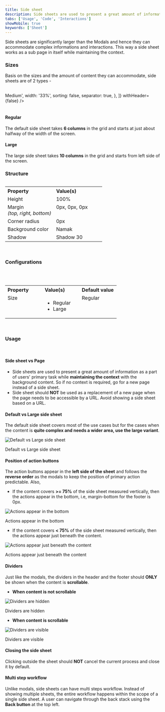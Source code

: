```yaml
---
title: Side sheet
description: Side sheets are used to present a great amount of information as a part of users' primary task while maintaining the context with the background content.
tabs: ['Usage', 'Code', 'Interactions']
showMobile: true
keywords: ['Sheet']
---
```


Side sheets are significantly larger than the Modals and hence they can accommodate complex informations and interactions. This way a side sheet works as a sub page in itself while maintaining the context.

### Sizes

Basis on the sizes and the amount of content they can accommodate, side sheets are of 2 types -

<br />
<Card shadow="none">
  <Table
    showMenu={false}
    separator={true}
    data={[
      {
        Property: 'Regular',
        Value: '12 columns',
        Configurable: '6 columns',
      },
      {
        Property: 'Large',
        Value: '12 columns',
        Configurable: '10 columns',
      },
    ]}
    schema={[
      {
        name: 'Property',
        displayName: 'Size',
        width: '34%',
        sorting: false,
        separator: true,
        cellType: 'DEFAULT',
      },
      {
        name: 'Value',
        displayName: 'Breakpoint <= Small',
        width: '33%',
        sorting: false,
        separator: true,
      },
      {
        name: 'Configurable',
        displayName: 'Breakpoint => Medium',
        width: '33%',
        sorting: false,
        separator: true,
      },
    ]}
    withHeader={false}
  />
</Card>
<br />
<br />

#### Regular

The default side sheet takes **6 columns** in the grid and starts at just about halfway of the width of the screen.

<Preview name="overlays-sidesheet-variants-dimension-regular--regular" />

#### Large

The large side sheet takes **10 columns** in the grid and starts from left side of the screen.

<Preview name="overlays-sidesheet-variants-dimension-large--large" />

### Structure

<Preview name="overlays-sidesheet-all--all" />

<table style="width: 100%">
  <tbody>
    <tr>
      <th style="width:50%; text-align: left;">Property</th>
      <th style="width:50%; text-align: left;">Value(s)</th>
    </tr>
    <tr style="vertical-align: top">
      <td>Height</td>
      <td>100%</td>
    </tr>
    <tr style="vertical-align: top">
      <td>
        Margin
        <br />
        <em>(top, right, bottom)</em>
      </td>
      <td>0px, 0px, 0px</td>
    </tr>
    <tr style="vertical-align: top">
      <td>Corner radius</td>
      <td>0px</td>
    </tr>
    <tr style="vertical-align: top">
      <td>Background color</td>
      <td>Namak</td>
    </tr>
    <tr style="vertical-align: top">
      <td>Shadow</td>
      <td>Shadow 30</td>
    </tr>
  </tbody>
</table>
<br />

### Configurations

<br />
<br />

<table style="width: 100%">
  <tbody>
    <tr>
      <th style="width:33%; text-align: left;">Property</th>
      <th style="width:33%; text-align: left;">Value(s)</th>
      <th style="width:33%; text-align: left;">Default value</th>
    </tr>
    <tr style="vertical-align: top">
      <td>Size</td>
      <td>
        <ul>
          <li>Regular</li>
          <li>Large</li>
        </ul>
      </td>
      <td>Regular</td>
    </tr>
  </tbody>
</table>
<br />

### Usage

<br />

#### Side sheet vs Page

- Side sheets are used to present a great amount of information as a part of users' primary task while **maintaining the context** with the background content. So if no context is required, go for a new page instead of a side sheet.
- Side sheet should **NOT** be used as a replacement of a new page when the page needs to be accessible by a URL. Avoid showing a side sheet based on a URL.

#### Default vs Large side sheet

The default side sheet covers most of the use cases but for the cases when the content is **quite complex and needs a wider area, use the large variant**.

![Default vs Large side sheet](./images/sidesheet-1.png)

<Caption> Default vs Large side sheet </Caption>

<br />

#### Position of action buttons

The action buttons appear in the **left side of the sheet** and follows the **reverse order** as the modals to keep the position of primary action predictable. Also,

- If the content covers **>= 75%** of the side sheet measured vertically, then the actions appear in the bottom, i.e, margin-bottom for the footer is 0px.

![Actions appear in the bottom](./images/sidesheet-2.png)

<Caption> Actions appear in the bottom </Caption>

<br />

- If the content covers **< 75%** of the side sheet measured vertically, then the actions appear just beneath the content.

![Actions appear just beneath the content](./images/sidesheet-3.png)

<Caption> Actions appear just beneath the content </Caption>

<br />

#### Dividers

Just like the modals, the dividers in the header and the footer should **ONLY** be shown when the content is **scrollable**.

- **When content is not scrollable**

![Dividers are hidden](./images/sidesheet-4.png)

<Caption> Dividers are hidden </Caption>

<br />

- **When content is scrollable**

![Dividers are visible](./images/sidesheet-5.png)

<Caption> Dividers are visible </Caption>

<br />

#### Closing the side sheet

Clicking outside the sheet should **NOT** cancel the current process and close it by default.

#### Multi step workflow

Unlike modals, side sheets can have multi steps workflow. Instead of showing multiple sheets, the entire workflow happens within the scope of a single side sheet. A user can navigate through the back stack using the **Back button** at the top left.

<Preview name="overlays-sidesheet-two-steps--two-steps" />
